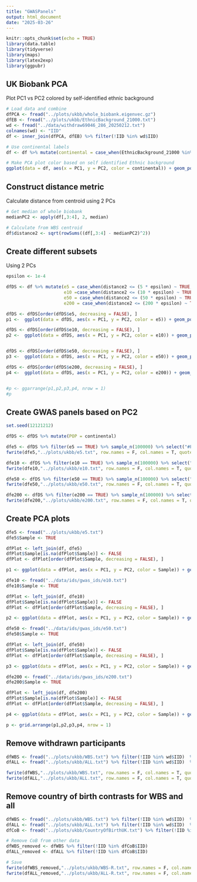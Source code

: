 ```yaml
---
title: "GWASPanels"
output: html_document
date: "2025-03-26"
---
```


```r
knitr::opts_chunk$set(echo = TRUE)
library(data.table)
library(tidyverse)
library(maps)
library(latex2exp)
library(ggpubr)
```

## UK Biobank PCA

Plot PC1 vs PC2 colored by self-identified ethnic background
```r
# Load data and combine
dfPCA <- fread("../plots/ukbb/whole_biobank.eigenvec.gz")
dfEB <- fread("../plots/ukbb/EthnicBackground_21000.txt")
wd <- fread("../data/withdraw69046_286_20250212.txt")
colnames(wd) <- "IID"
df <- inner_join(dfPCA, dfEB) %>% filter(!IID %in% wd$IID)

# Use continental labels 
df <- df %>% mutate(continental = case_when(EthnicBackground_21000 %in% c(4, 4001, 4002, 4003) ~ "Africa", EthnicBackground_21000 %in% c(1, 1001, 1002, 1003) ~ "Europe", EthnicBackground_21000 %in% c(2, 2001, 2002, 2003, 2004) ~ "Mixed", EthnicBackground_21000 %in% c(3, 3001, 3002, 3003, 3004) ~ "Asia"))
```

```r
# Make PCA plot color based on self identified Ethnic background
ggplot(data = df, aes(x = PC1, y = PC2, color = continental)) + geom_point() + theme_classic(base_size = 14) + scale_color_manual(values = c("darkred", "navy", "goldenrod4", "gray50"), na.value = "gray70")
```

## Construct distance metric

Calculate distance from centroid using 2 PCs
```r
# Get median of whole biobank
medianPC2 <- apply(df[,3:4], 2, median)

# Calculate from WBS centroid 
df$distance2 <- sqrt(rowSums((df[,3:4] - medianPC2)^2))
```


## Create different subsets

Using 2 PCs
```r
epsilon <- 1e-4

dfDS <- df %>% mutate(e5 = case_when(distance2 <= (5 * epsilon) ~ TRUE, TRUE ~ FALSE),
                      e10 =case_when(distance2 <= (10 * epsilon) ~ TRUE, TRUE ~ FALSE),
                      e50 = case_when(distance2 <= (50 * epsilon) ~ TRUE, TRUE ~ FALSE),
                      e200 = case_when(distance2 <= (200 * epsilon) ~ TRUE, TRUE ~ FALSE)) 
```


```r
dfDS <- dfDS[order(dfDS$e5, decreasing = FALSE), ]
p1 <-  ggplot(data = dfDS, aes(x = PC1, y = PC2, color = e5)) + geom_point() + theme_classic(base_size = 14) + scale_color_manual(values = c("grey70", "darkred")) + ggtitle("e5") + theme(legend.position = "none")

dfDS <- dfDS[order(dfDS$e10, decreasing = FALSE), ]
p2 <-  ggplot(data = dfDS, aes(x = PC1, y = PC2, color = e10)) + geom_point() + theme_classic(base_size = 14) + scale_color_manual(values = c("grey70", "darkred")) + ggtitle("e10") + theme(legend.position = "none")


dfDS <- dfDS[order(dfDS$e50, decreasing = FALSE), ]
p3 <-  ggplot(data = dfDS, aes(x = PC1, y = PC2, color = e50)) + geom_point() + theme_classic(base_size = 14) + scale_color_manual(values = c("grey70", "darkred")) + ggtitle("e50") + theme(legend.position = "none")

dfDS <- dfDS[order(dfDS$e200, decreasing = FALSE), ]
p4 <-  ggplot(data = dfDS, aes(x = PC1, y = PC2, color = e200)) + geom_point(color = "darkred") + theme_classic(base_size = 14)  + ggtitle("e200") + theme(legend.position = "none")


#p <- ggarrange(p1,p2,p3,p4, nrow = 1)
#p
```

## Create GWAS panels based on PC2 

```r
set.seed(12121212)

dfDS <- dfDS %>% mutate(POP = continental)

dfe5 <- dfDS %>% filter(e5 == TRUE) %>% sample_n(100000) %>% select("#FID", "IID", "POP")
fwrite(dfe5,"../plots/ukbb/e5.txt", row.names = F, col.names = T, quote = F, sep = "\t")

dfe10 <- dfDS %>% filter(e10 == TRUE) %>% sample_n(100000) %>% select("#FID", "IID", "POP")
fwrite(dfe10,"../plots/ukbb/e10.txt", row.names = F, col.names = T, quote = F, sep = "\t")

dfe50 <- dfDS %>% filter(e50 == TRUE) %>% sample_n(100000) %>% select("#FID", "IID", "POP")
fwrite(dfe50,"../plots/ukbb/e50.txt", row.names = F, col.names = T, quote = F, sep = "\t")

dfe200 <- dfDS %>% filter(e200 == TRUE) %>% sample_n(100000) %>% select("#FID", "IID", "POP")
fwrite(dfe200,"../plots/ukbb/e200.txt", row.names = F, col.names = T, quote = F, sep = "\t")
```

## Create PCA plots 


```r
dfe5 <- fread("../plots/ukbb/e5.txt")
dfe5$Sample <- TRUE

dfPlot <- left_join(df, dfe5)
dfPlot$Sample[is.na(dfPlot$Sample)] <- FALSE
dfPlot <- dfPlot[order(dfPlot$Sample, decreasing = FALSE), ]

p1 <- ggplot(data = dfPlot, aes(x = PC1, y = PC2, color = Sample)) + geom_point() + theme_classic(base_size = 14) + scale_color_manual(values = c("grey70", "purple1")) + ggtitle(TeX("$5 \\epsilon$")) + theme(legend.position = "none",plot.title = element_text(hjust = 0.5))
```

```r
dfe10 <- fread("../data/ids/gwas_ids/e10.txt")
dfe10$Sample <- TRUE

dfPlot <- left_join(df, dfe10)
dfPlot$Sample[is.na(dfPlot$Sample)] <- FALSE
dfPlot <- dfPlot[order(dfPlot$Sample, decreasing = FALSE), ]

p2 <- ggplot(data = dfPlot, aes(x = PC1, y = PC2, color = Sample)) + geom_point() + theme_classic(base_size = 14) + scale_color_manual(values = c("grey70", "darkorange")) + ggtitle(TeX("$10 \\epsilon$")) + theme(legend.position = "none",plot.title = element_text(hjust = 0.5))
```
```r
dfe50 <- fread("../data/ids/gwas_ids/e50.txt")
dfe50$Sample <- TRUE

dfPlot <- left_join(df, dfe50)
dfPlot$Sample[is.na(dfPlot$Sample)] <- FALSE
dfPlot <- dfPlot[order(dfPlot$Sample, decreasing = FALSE), ]

p3 <- ggplot(data = dfPlot, aes(x = PC1, y = PC2, color = Sample)) + geom_point() + theme_classic(base_size = 14) + scale_color_manual(values = c("grey70", "skyblue2")) + ggtitle(TeX("$50 \\epsilon$")) + theme(legend.position = "none",plot.title = element_text(hjust = 0.5))
```

```r
dfe200 <- fread("../data/ids/gwas_ids/e200.txt")
dfe200$Sample <- TRUE

dfPlot <- left_join(df, dfe200)
dfPlot$Sample[is.na(dfPlot$Sample)] <- FALSE
dfPlot <- dfPlot[order(dfPlot$Sample, decreasing = FALSE), ]

p4 <- ggplot(data = dfPlot, aes(x = PC1, y = PC2, color = Sample)) + geom_point() + theme_classic(base_size = 14) + scale_color_manual(values = c("grey70", "seagreen")) + ggtitle(TeX("$200 \\epsilon$")) + theme(legend.position = "none",plot.title = element_text(hjust = 0.5))
```

```r
p <- grid.arrange(p1,p2,p3,p4, nrow = 1)
```

## Remove withdrawn participants 

```r
dfWBS <- fread("../plots/ukbb/WBS.txt") %>% filter(!IID %in% wd$IID)  %>% select("#FID", "IID", "POP")
dfALL <- fread("../plots/ukbb/ALL.txt") %>% filter(!IID %in% wd$IID)  %>% select("#FID", "IID", "POP")

fwrite(dfWBS,"../plots/ukbb/WBS.txt", row.names = F, col.names = T, quote = F, sep = "\t")
fwrite(dfALL,"../plots/ukbb/ALL.txt", row.names = F, col.names = T, quote = F, sep = "\t")
```


## Remove country of birth contrasts for WBS and all 

```r
dfWBS <- fread("../plots/ukbb/WBS.txt") %>% filter(!IID %in% wd$IID)  %>% select("#FID", "IID", "POP")
dfALL <- fread("../plots/ukbb/ALL.txt") %>% filter(!IID %in% wd$IID)  %>% select("#FID", "IID", "POP")
dfCoB <- fread("../plots/ukbb/CountryOfBirthUK.txt") %>% filter(!IID %in% wd$IID) 

# Remove CoB from other data
dfWBS_removed <- dfWBS %>% filter(!IID %in% dfCoB$IID)
dfALL_removed <- dfALL %>% filter(!IID %in% dfCoB$IID)

# Save
fwrite(dfWBS_removed,"../plots/ukbb/WBS-R.txt", row.names = F, col.names = T, quote = F, sep = "\t")
fwrite(dfALL_removed,"../plots/ukbb/ALL-R.txt", row.names = F, col.names = T, quote = F, sep = "\t")
```



